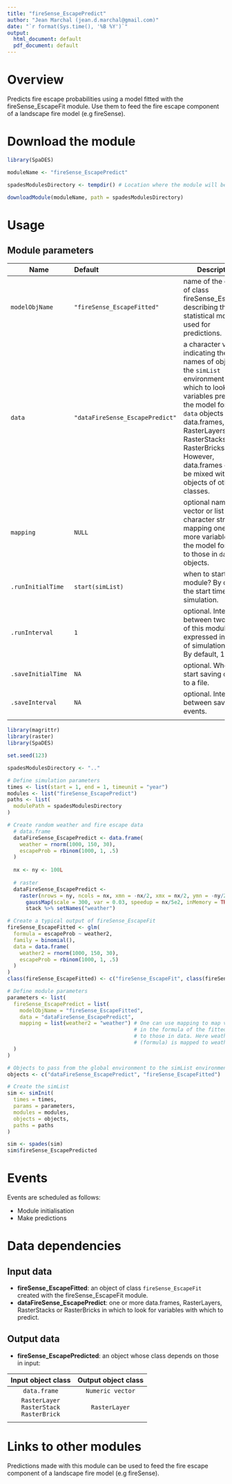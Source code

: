 ---
title: "fireSense_EscapePredict"
author: "Jean Marchal (jean.d.marchal@gmail.com)"
date: "`r format(Sys.time(), '%B %Y')`"
output:
  html_document: default
  pdf_document: default
---

# Overview
Predicts fire escape probabilities using a model fitted with the fireSense_EscapeFit module. Use them to feed the fire escape component of a landscape fire model (e.g fireSense).

# Download the module
```{r download module, eval = FALSE, echo = TRUE}
library(SpaDES)

moduleName <- "fireSense_EscapePredict"

spadesModulesDirectory <- tempdir() # Location where the module will be downloaded

downloadModule(moduleName, path = spadesModulesDirectory)
```

# Usage
## Module parameters
Name|Default|Description
----|:-------|---------------------------------------------------------------------
`modelObjName`|`"fireSense_EscapeFitted"`|name of the object of class fireSense_EscapeFit describing the statistical model used for predictions.
`data`|`"dataFireSense_EscapePredict"`|a character vector indicating the names of objects in the `simList` environment in which to look for variables present in the model formula. `data` objects can be data.frames, RasterLayers, RasterStacks or RasterBricks. However, data.frames cannot be mixed with objects of other classes.
`mapping`|`NULL`|optional named vector or list of character strings mapping one or more variables in the model formula to those in `data` objects.
`.runInitialTime`|`start(simList)`|when to start this module? By default, the start time of the simulation.
`.runInterval`|`1`|optional. Interval between two runs of this module, expressed in units of simulation time. By default, 1 year.
`.saveInitialTime`|`NA`|optional. When to start saving output to a file.
`.saveInterval`|`NA`|optional. Interval between save events.
|||

```{r module usage example, eval = FALSE}
library(magrittr)
library(raster)
library(SpaDES)

set.seed(123)

spadesModulesDirectory <- ".."

# Define simulation parameters
times <- list(start = 1, end = 1, timeunit = "year")
modules <- list("fireSense_EscapePredict")
paths <- list(
  modulePath = spadesModulesDirectory
)

# Create random weather and fire escape data
  # data.frame
  dataFireSense_EscapePredict <- data.frame(
    weather = rnorm(1000, 150, 30),
    escapeProb = rbinom(1000, 1, .5)
  )
  
  nx <- ny <- 100L
  
  # raster
  dataFireSense_EscapePredict <-
    raster(nrows = ny, ncols = nx, xmn = -nx/2, xmx = nx/2, ymn = -ny/2, ymx = ny/2) %>%
      gaussMap(scale = 300, var = 0.03, speedup = nx/5e2, inMemory = TRUE) %>%
      stack %>% setNames("weather")

# Create a typical output of fireSense_EscapeFit
fireSense_EscapeFitted <- glm(
  formula = escapeProb ~ weather2,
  family = binomial(),
  data = data.frame(
    weather2 = rnorm(1000, 150, 30),
    escapeProb = rbinom(1000, 1, .5)
  )
)
class(fireSense_EscapeFitted) <- c("fireSense_EscapeFit", class(fireSense_EscapeFitted))

# Define module parameters
parameters <- list(
  fireSense_EscapePredict = list(
    modelObjName = "fireSense_EscapeFitted",
    data = "dataFireSense_EscapePredict",
    mapping = list(weather2 = "weather") # One can use mapping to map variables
                                         # in the formula of the fitted object
                                         # to those in data. Here weather2
                                         # (formula) is mapped to weather (data).
  )
)

# Objects to pass from the global environment to the simList environment
objects <- c("dataFireSense_EscapePredict", "fireSense_EscapeFitted")

# Create the simList
sim <- simInit(
  times = times, 
  params = parameters, 
  modules = modules, 
  objects = objects, 
  paths = paths
)

sim <- spades(sim)
sim$fireSense_EscapePredicted
```

# Events
Events are scheduled as follows:

- Module initialisation
- Make predictions

# Data dependencies
## Input data
- **fireSense_EscapeFitted**: an object of class `fireSense_EscapeFit` created with the fireSense_EscapeFit module.
- **dataFireSense_EscapePredict**: one or more data.frames, RasterLayers, RasterStacks or RasterBricks in which to look for variables with which to predict.

## Output data
- **fireSense_EscapePredicted**: an object whose class depends on those in input:

Input object class | Output object class
:-:|:-:
`data.frame` | `Numeric vector`
`RasterLayer`<br>`RasterStack`<br>`RasterBrick` | `RasterLayer`
||


# Links to other modules
Predictions made with this module can be used to feed the fire escape component of a landscape fire model (e.g fireSense).

